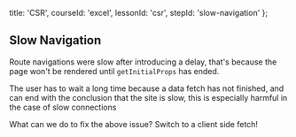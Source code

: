 
  title: 'CSR',
  courseId: 'excel',
  lessonId: 'csr',
  stepId: 'slow-navigation'
};

## Slow Navigation

Route navigations were slow after introducing a delay, that's because the page won't be rendered until `getInitialProps` has ended.

The user has to wait a long time because a data fetch has not finished, and can end with the conclusion that the site is slow, this is especially harmful in the case of slow connections

What can we do to fix the above issue? Switch to a client side fetch!


